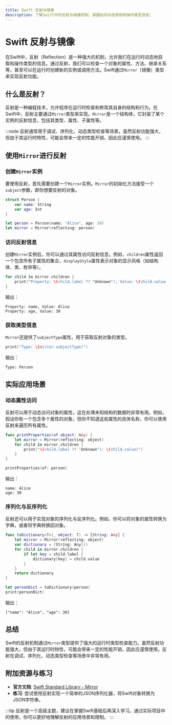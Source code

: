 ```yaml
---
title: Swift 反射与镜像
description: 了解Swift中的反射与镜像机制，掌握如何动态获取和操作类型信息。
---
```


# Swift 反射与镜像

在Swift中，反射（Reflection）是一种强大的机制，允许我们在运行时动态地获取和操作类型的信息。通过反射，我们可以检查一个对象的属性、方法、继承关系等，甚至可以在运行时创建新的实例或调用方法。Swift通过`Mirror`（镜像）类型来实现反射功能。

## 什么是反射？

反射是一种编程技术，允许程序在运行时检查和修改其自身的结构和行为。在Swift中，反射主要通过`Mirror`类型来实现。`Mirror`是一个结构体，它封装了某个实例的反射信息，包括其类型、属性、子属性等。

:::note
反射通常用于调试、序列化、动态类型检查等场景。虽然反射功能强大，但由于其运行时特性，可能会带来一定的性能开销，因此应谨慎使用。
:::

## 使用`Mirror`进行反射

### 创建`Mirror`实例

要使用反射，首先需要创建一个`Mirror`实例。`Mirror`的初始化方法接受一个`subject`参数，即你想要反射的对象。

```swift
struct Person {
    var name: String
    var age: Int
}

let person = Person(name: "Alice", age: 30)
let mirror = Mirror(reflecting: person)
```

### 访问反射信息

创建`Mirror`实例后，你可以通过其属性访问反射信息。例如，`children`属性返回一个包含所有子属性的集合，`displayStyle`属性表示对象的显示风格（如结构体、类、枚举等）。

```swift
for child in mirror.children {
    print("Property: \(child.label ?? "Unknown"), Value: \(child.value)")
}
```

输出：
```
Property: name, Value: Alice
Property: age, Value: 30
```

### 获取类型信息

`Mirror`还提供了`subjectType`属性，用于获取反射对象的类型。

```swift
print("Type: \(mirror.subjectType)")
```

输出：
```
Type: Person
```

## 实际应用场景

### 动态属性访问

反射可以用于动态访问对象的属性，这在处理未知结构的数据时非常有用。例如，假设你有一个包含多个属性的对象，但你不知道这些属性的具体名称，你可以使用反射来遍历所有属性。

```swift
func printProperties(of object: Any) {
    let mirror = Mirror(reflecting: object)
    for child in mirror.children {
        print("\(child.label ?? "Unknown"): \(child.value)")
    }
}

printProperties(of: person)
```

输出：
```
name: Alice
age: 30
```

### 序列化与反序列化

反射还可以用于实现对象的序列化与反序列化。例如，你可以将对象的属性转换为字典，或者将字典转换回对象。

```swift
func toDictionary<T>(_ object: T) -> [String: Any] {
    let mirror = Mirror(reflecting: object)
    var dictionary = [String: Any]()
    for child in mirror.children {
        if let key = child.label {
            dictionary[key] = child.value
        }
    }
    return dictionary
}

let personDict = toDictionary(person)
print(personDict)
```

输出：
```
["name": "Alice", "age": 30]
```

## 总结

Swift的反射机制通过`Mirror`类型提供了强大的运行时类型检查能力。虽然反射功能强大，但由于其运行时特性，可能会带来一定的性能开销，因此应谨慎使用。反射在调试、序列化、动态类型检查等场景中非常有用。

## 附加资源与练习

- **官方文档**: [Swift Standard Library - Mirror](https://developer.apple.com/documentation/swift/mirror)
- **练习**: 尝试使用反射实现一个简单的JSON序列化器，将Swift对象转换为JSON字符串。

:::tip
反射是一个高级主题，建议在掌握Swift基础后再深入学习。通过实际项目中的使用，你可以更好地理解反射的应用场景和限制。
:::